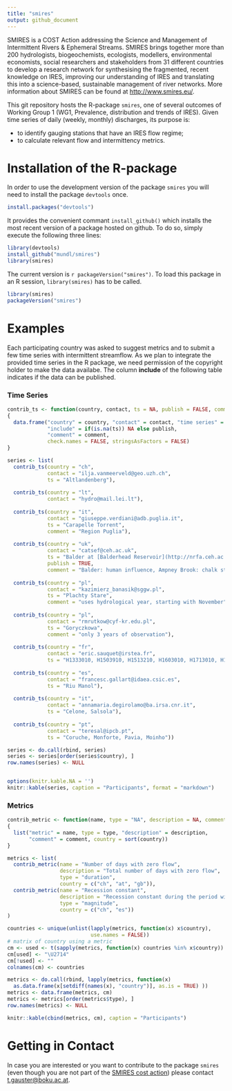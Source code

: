 ```yaml
---
title: "smires"
output: github_document
---
```


SMIRES is a COST Action addressing the Science and Management of Intermittent Rivers & Ephemeral Streams. SMIRES brings together more than 200 hydrologists, biogeochemists, ecologists, modellers, environmental economists, social researchers and stakeholders from 31 different countries to develop a research network for synthesising the fragmented, recent knowledge on IRES, improving our understanding of IRES and translating this into a science-based, sustainable management of river networks. More information about SMIRES can be found at <http://www.smires.eu/>. 

This git repository hosts the R-package `smires`, one of several outcomes of Working Group 1 (WG1, Prevalence, distribution and trends of IRES). Given time series of daily (weekly, monthly) discharges, its purpose is:


* to identify gauging stations that have an IRES flow regime;
* to calculate relevant flow and intermittency metrics.

# Installation of the R-package

In order to use the development version of the package `smires`  you will need to install the package `devtools` once. 

``` r
install.packages("devtools")
```


It provides the convenient commant `install_github()` which installs the most recent version of a package hosted on github. To do so, simply execute the following three lines:
``` r
library(devtools)
install_github("mundl/smires")
library(smires)
```

The current version is ``r packageVersion("smires")``. To load this package in an R session, `library(smires)` has to be called. 
``` r
library(smires)
packageVersion("smires")
```

# Examples

Each participating country was asked to suggest metrics and to submit a few time series with intermittent streamflow. As we plan to integrate the provided time series in the R package, we need permission of the copyright holder to make the data availabe. The column **include** of the following table indicates if the data can be published. 


### Time Series 

```r

contrib_ts <- function(country, contact, ts = NA, publish = FALSE, comment = NA)
{
  data.frame("country" = country, "contact" = contact, "time series" = ts,
             "include" = if(is.na(ts)) NA else publish,
             "comment" = comment,
             check.names = FALSE, stringsAsFactors = FALSE)
}

series <- list(
  contrib_ts(country = "ch",
             contact = "ilja.vanmeerveld@geo.uzh.ch",
             ts = "Altlandenberg"),
  
  contrib_ts(country = "lt",
             contact = "hydro@mail.lei.lt"),
  
  contrib_ts(country = "it",
             contact = "giuseppe.verdiani@adb.puglia.it",
             ts = "Carapelle Torrent",
             comment = "Region Puglia"),
  
  contrib_ts(country = "uk",
             contact = "catsef@ceh.ac.uk",
             ts = "Balder at [Balderhead Reservoir](http://nrfa.ceh.ac.uk/data/station/info/25022), Ampney Brook at [Ampney St Peter](http://nrfa.ceh.ac.uk/data/station/info/39099)",
             publish = TRUE,
             comment = "Balder: human influence, Ampney Brook: chalk stream that dries naturally"), 
  
  contrib_ts(country = "pl",
             contact = "kazimierz_banasik@sggw.pl",
             ts = "Plachty Stare",
             comment = "uses hydrological year, starting with November"),  
  
  contrib_ts(country = "pl",
             contact = "rmrutkow@cyf-kr.edu.pl",
             ts = "Goryczkowa",
             comment = "only 3 years of observation"),
  
  contrib_ts(country = "fr", 
             contact = "eric.sauquet@irstea.fr",
             ts = "H1333010, H1503910, H1513210, H1603010, H1713010, H1932020"),
  
  contrib_ts(country = "es", 
             contact = "francesc.gallart@idaea.csic.es",
             ts = "Riu Manol"),
  
  contrib_ts(country = "it", 
             contact = "annamaria.degirolamo@ba.irsa.cnr.it",
             ts = "Celone, Salsola"),
  
  contrib_ts(country = "pt", 
             contact = "teresal@ipcb.pt",
             ts = "Coruche, Monforte, Pavia, Moinho"))

series <- do.call(rbind, series)
series <- series[order(series$country), ]
row.names(series) <- NULL


options(knitr.kable.NA = '')
knitr::kable(series, caption = "Participants", format = "markdown")
```

### Metrics


```r

contrib_metric <- function(name, type = "NA", description = NA, comment = NA, country)
{
  list("metric" = name, type = type, "description" = description, 
       "comment" = comment, country = sort(country))
}

metrics <- list(
  contrib_metric(name = "Number of days with zero flow",
                 description = "Total number of days with zero flow", 
                 type = "duration",
                 country = c("ch", "at", "gb")),
  contrib_metric(name = "Recession constant",
                 description = "Recession constant during the period with the lowest flow or slope of the flow duration curve", 
                 type = "magnitude",
                 country = c("ch", "es"))
)

countries <- unique(unlist(lapply(metrics, function(x) x$country), 
                           use.names = FALSE))
# matrix of country using a metric
cm <- used <- t(sapply(metrics, function(x) countries %in% x$country))
cm[used] <- "\U2714"
cm[!used] <- ""
colnames(cm) <- countries

metrics <- do.call(rbind, lapply(metrics, function(x) 
  as.data.frame(x[setdiff(names(x), "country")], as.is = TRUE) ))
metrics <- data.frame(metrics, cm)
metrics <- metrics[order(metrics$type), ]
row.names(metrics) <- NULL

knitr::kable(cbind(metrics, cm), caption = "Participants")
```



# Getting in Contact
In case you are interested or you want to contribute to the package `smires` (even though you are not part of the [SMIRES cost action](http://www.smires.eu/)) please contact <t.gauster@boku.ac.at>. 
